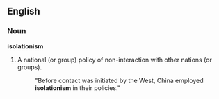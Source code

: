 ==English==

===Noun===
'''isolationism'''
# A national (or group) policy of non-interaction with other nations (or groups).
#: "Before contact was initiated by the West, China employed '''isolationism''' in their policies."